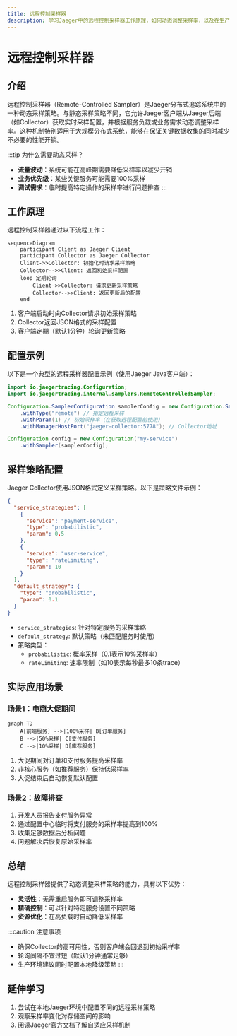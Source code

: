 ```yaml
---
title: 远程控制采样器
description: 学习Jaeger中的远程控制采样器工作原理，如何动态调整采样率，以及在生产环境中的实际应用场景。
---
```


# 远程控制采样器

## 介绍

远程控制采样器（Remote-Controlled Sampler）是Jaeger分布式追踪系统中的一种动态采样策略。与静态采样策略不同，它允许Jaeger客户端从Jaeger后端（如Collector）获取实时采样配置，并根据服务负载或业务需求动态调整采样率。这种机制特别适用于大规模分布式系统，能够在保证关键数据收集的同时减少不必要的性能开销。

:::tip 为什么需要动态采样？
- **流量波动**：系统可能在高峰期需要降低采样率以减少开销
- **业务优先级**：某些关键服务可能需要100%采样
- **调试需求**：临时提高特定操作的采样率进行问题排查
:::

## 工作原理

远程控制采样器通过以下流程工作：

```mermaid
sequenceDiagram
    participant Client as Jaeger Client
    participant Collector as Jaeger Collector
    Client->>Collector: 初始化时请求采样策略
    Collector-->>Client: 返回初始采样配置
    loop 定期轮询
        Client->>Collector: 请求更新采样策略
        Collector-->>Client: 返回更新后的配置
    end
```

1. 客户端启动时向Collector请求初始采样策略
2. Collector返回JSON格式的采样配置
3. 客户端定期（默认1分钟）轮询更新策略

## 配置示例

以下是一个典型的远程采样器配置示例（使用Jaeger Java客户端）：

```java
import io.jaegertracing.Configuration;
import io.jaegertracing.internal.samplers.RemoteControlledSampler;

Configuration.SamplerConfiguration samplerConfig = new Configuration.SamplerConfiguration()
    .withType("remote") // 指定远程采样
    .withParam(1) // 初始采样率（在获取远程配置前使用）
    .withManagerHostPort("jaeger-collector:5778"); // Collector地址

Configuration config = new Configuration("my-service")
    .withSampler(samplerConfig);
```

## 采样策略配置

Jaeger Collector使用JSON格式定义采样策略。以下是策略文件示例：

```json
{
  "service_strategies": [
    {
      "service": "payment-service",
      "type": "probabilistic",
      "param": 0.5
    },
    {
      "service": "user-service",
      "type": "rateLimiting",
      "param": 10
    }
  ],
  "default_strategy": {
    "type": "probabilistic",
    "param": 0.1
  }
}
```

- `service_strategies`: 针对特定服务的采样策略
- `default_strategy`: 默认策略（未匹配服务时使用）
- 策略类型：
  - `probabilistic`: 概率采样（0.1表示10%采样率）
  - `rateLimiting`: 速率限制（如10表示每秒最多10条trace）

## 实际应用场景

### 场景1：电商大促期间

```mermaid
graph TD
    A[前端服务] -->|100%采样| B[订单服务]
    B -->|50%采样| C[支付服务]
    C -->|10%采样| D[库存服务]
```

1. 大促期间对订单和支付服务提高采样率
2. 非核心服务（如推荐服务）保持低采样率
3. 大促结束后自动恢复默认配置

### 场景2：故障排查

1. 开发人员报告支付服务异常
2. 通过配置中心临时将支付服务的采样率提高到100%
3. 收集足够数据后分析问题
4. 问题解决后恢复原始采样率

## 总结

远程控制采样器提供了动态调整采样策略的能力，具有以下优势：

- **灵活性**：无需重启服务即可调整采样率
- **精确控制**：可以针对特定服务设置不同策略
- **资源优化**：在高负载时自动降低采样率

:::caution 注意事项
- 确保Collector的高可用性，否则客户端会回退到初始采样率
- 轮询间隔不宜过短（默认1分钟通常足够）
- 生产环境建议同时配置本地降级策略
:::

## 延伸学习

1. 尝试在本地Jaeger环境中配置不同的远程采样策略
2. 观察采样率变化对存储空间的影响
3. 阅读Jaeger官方文档了解[自适应采样](https://www.jaegertracing.io/docs/latest/sampling/#adaptive-sampling)机制
